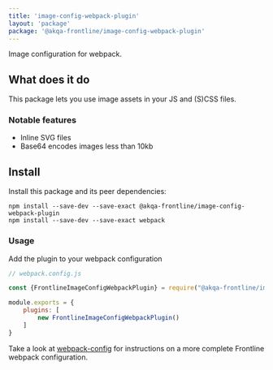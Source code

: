 ```yaml
---
title: 'image-config-webpack-plugin'
layout: 'package'
package: '@akqa-frontline/image-config-webpack-plugin'
---
```


Image configuration for webpack.

## What does it do
This package lets you use image assets in your JS and (S)CSS files.

### Notable features
- Inline SVG files
- Base64 encodes images less than 10kb

## Install
Install this package and its peer dependencies:

```
npm install --save-dev --save-exact @akqa-frontline/image-config-webpack-plugin
npm install --save-dev --save-exact webpack
```

### Usage
Add the plugin to your webpack configuration

```javascript
// webpack.config.js

const {FrontlineImageConfigWebpackPlugin} = require("@akqa-frontline/image-config-webpack-plugin")

module.exports = {
    plugins: [
        new FrontlineImageConfigWebpackPlugin()
    ]
}
```

Take a look at [webpack-config](/docs/getting-started/configuration/webpack-config) for instructions on a more complete Frontline webpack configuration.
